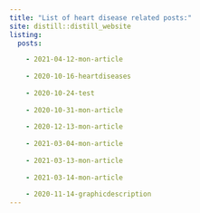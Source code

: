 ```yaml
---
title: "List of heart disease related posts:"
site: distill::distill_website
listing: 
  posts:

    - 2021-04-12-mon-article
    
    - 2020-10-16-heartdiseases
    
    - 2020-10-24-test
    
    - 2020-10-31-mon-article
    
    - 2020-12-13-mon-article
    
    - 2021-03-04-mon-article
    
    - 2021-03-13-mon-article
    
    - 2021-03-14-mon-article 
    
    - 2020-11-14-graphicdescription
---
```

